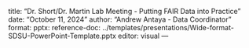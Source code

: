 title: "Dr. Short/Dr. Martin Lab Meeting - Putting FAIR Data into Practice"
date: "October 11, 2024"
author: "Andrew Antaya - Data Coordinator"
format:
  pptx:
    reference-doc: ../templates/presentations/Wide-format-SDSU-PowerPoint-Template.pptx
editor: visual
---

